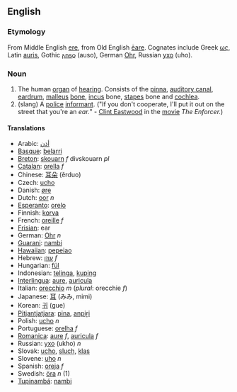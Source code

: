 ==English==
===Etymology===
From Middle English [[ere]], from Old English [[eare|ēare]]. Cognates include Greek [[ως]], Latin [[auris]], Gothic [[𐌰𐌿𐍃𐍉]] (auso), German [[Ohr]], Russian [[ухо]] (uho).
=== Noun ===

#The human [[organ]] of [[hearing]].  Consists of the [[pinna]], [[auditory canal]], [[eardrum]], [[malleus]] [[bone]], [[incus]] bone, [[stapes]] bone and [[cochlea]].
#(slang) A [[police]] [[informant]]. ("If you don't cooperate, I'll put it out on the street that you're an ''ear.''" - [[en:Clint Eastwood|Clint Eastwood]] in the [[movie]] ''The Enforcer.'')

==== Translations ====

*Arabic: [[أذن]]
*[[Basque]]: [[belarri]]
*[[Breton]]: [[skouarn]] ''f'' divskouarn ''pl''
*[[Catalan]]: [[orella]] ''f''
*Chinese: [[耳朵]] (ěrduo)
*Czech: [[ucho]]
*Danish: [[øre]]
*Dutch: [[oor]] ''n''
*[[Esperanto]]: [[orelo]]
*Finnish: [[korva]]
*French: [[oreille]] ''f''
*[[Frisian]]: ear
*German: [[Ohr]] ''n''
*[[Guarani]]: [[nambi]]
*[[Hawaiian]]: [[pepeiao]]
*Hebrew: [[עוזן]] ''f''
*Hungarian: [[fül]]
*Indonesian: [[telinga]], [[kuping]]
*[[Interlingua]]: [[aure]], [[auricula]]
*Italian: [[orecchio]] ''m'' (''plural'': orecchie ''f'')
*Japanese: [[耳]] (みみ, mimi)
*Korean: [[귀]] (gue)
*[[Pitjantjatjara]]: [[pina]], [[anpiṟi]]
*Polish: [[ucho]] ''n''
*Portuguese: [[orelha]] ''f''
*[[Romanica]]: [[aure]] ''f'', [[auricula]] ''f''
*Russian: [[ухо]] (ukho) ''n''
*Slovak: [[ucho]], [[sluch]], [[klas]]
*Slovene: [[uho]] ''n''
*Spanish: [[oreja]] ''f''
*Swedish: [[öra]] ''n'' (1)
*[[Tupinambá]]: [[nambi]]